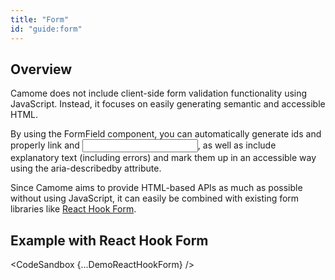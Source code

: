 ```yaml
---
title: "Form"
id: "guide:form"
---
```



## Overview

Camome does not include client-side form validation functionality using JavaScript. Instead, it focuses on easily generating semantic and accessible HTML.

By using the FormField component, you can automatically generate ids and properly link <label> and <input>, as well as include explanatory text (including errors) and mark them up in an accessible way using the aria-describedby attribute.

Since Camome aims to provide HTML-based APIs as much as possible without using JavaScript, it can easily be combined with existing form libraries like [React Hook Form](https://react-hook-form.com/).

## Example with React Hook Form

<CodeSandbox {...DemoReactHookForm} />
